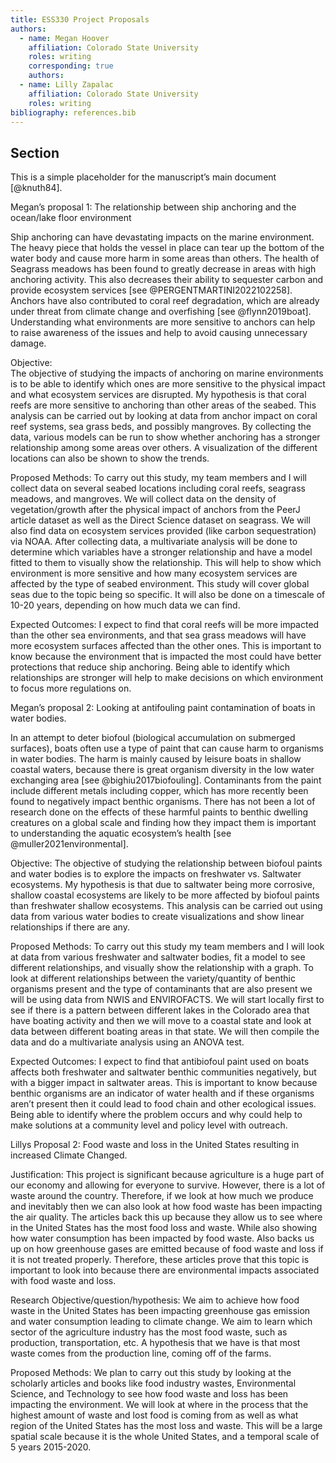 ```yaml
---
title: ESS330 Project Proposals
authors:
  - name: Megan Hoover
    affiliation: Colorado State University
    roles: writing
    corresponding: true
    authors:
  - name: Lilly Zapalac
    affiliation: Colorado State University
    roles: writing
bibliography: references.bib
---
```


## Section
This is a simple placeholder for the manuscript's main document [@knuth84].

Megan’s proposal 1: The relationship between ship anchoring and the ocean/lake floor environment 

Ship anchoring can have devastating impacts on the marine environment. The heavy piece that holds the vessel in place can tear up the bottom of the water body and cause more harm in some areas than others. The health of Seagrass meadows has been found to greatly decrease in areas with high anchoring activity. This also decreases their ability to sequester carbon and provide ecosystem services [see @PERGENTMARTINI2022102258]. Anchors have also contributed to coral reef degradation, which are already under threat from climate change and overfishing [see @flynn2019boat]. Understanding what environments are more sensitive to anchors can help to raise awareness of the issues and help to avoid causing unnecessary damage. 

Objective:  
The objective of studying the impacts of anchoring on marine environments is to be able to identify which ones are more sensitive to the physical impact and what ecosystem services are disrupted. My hypothesis is that coral reefs are more sensitive to anchoring than other areas of the seabed. This analysis can be carried out by looking at data from anchor impact on coral reef systems, sea grass beds, and possibly mangroves. By collecting the data, various models can be run to show whether anchoring has a stronger relationship among some areas over others. A visualization of the different locations can also be shown to show the trends. 

 

Proposed Methods: 
To carry out this study, my team members and I will collect data on several seabed locations including coral reefs, seagrass meadows, and mangroves. We will collect data on the density of vegetation/growth after the physical impact of anchors from the PeerJ article dataset as well as the Direct Science dataset on seagrass.  We will also find data on ecosystem services provided (like carbon sequestration) via NOAA. After collecting data, a multivariate analysis will be done to determine which variables have a stronger relationship and have a model fitted to them to visually show the relationship. This will help to show which environment is more sensitive and how many ecosystem services are affected by the type of seabed environment. This study will cover global seas due to the topic being so specific. It will also be done on a timescale of 10-20 years, depending on how much data we can find. 

Expected Outcomes: 
 I expect to find that coral reefs will be more impacted than the other sea environments, and that sea grass meadows will have more ecosystem surfaces affected than the other ones. This is important to know because the environment that is impacted the most could have better protections that reduce ship anchoring. Being able to identify which relationships are stronger will help to make decisions on which environment to focus more regulations on. 
 
 
 
 Megan’s proposal 2: Looking at antifouling paint contamination of boats in water bodies. 

In an attempt to deter biofoul (biological accumulation on submerged surfaces), boats often use a type of paint that can cause harm to organisms in water bodies. The harm is mainly caused by leisure boats in shallow coastal waters, because there is great organism diversity in the low water exchanging area [see @bighiu2017biofouling]. Contaminants from the paint include different metals including copper, which has more recently been found to negatively impact benthic organisms. There has not been a lot of research done on the effects of these harmful paints to benthic dwelling creatures on a global scale and finding how they impact them is important to understanding the aquatic ecosystem's health [see @muller2021environmental]. 

Objective:
The objective of studying the relationship between biofoul paints and water bodies is to explore the impacts on freshwater vs. Saltwater ecosystems. My hypothesis is that due to saltwater being more corrosive, shallow coastal ecosystems are likely to be more affected by biofoul paints than freshwater shallow ecosystems. This analysis can be carried out using data from various water bodies to create visualizations and show linear relationships if there are any. 

Proposed Methods:
To carry out this study my team members and I will look at data from various freshwater and saltwater bodies, fit a model to see different relationships, and visually show the relationship with a graph. To look at different relationships between the variety/quantity of benthic organisms present and the type of contaminants that are also present we will be using data from NWIS and ENVIROFACTS. We will start locally first to see if there is a pattern between different lakes in the Colorado area that have boating activity and then we will move to a coastal state and look at data between different boating areas in that state. We will then compile the data and do a multivariate analysis using an ANOVA test. 

Expected Outcomes:
I expect to find that antibiofoul paint used on boats affects both freshwater and saltwater benthic communities negatively, but with a bigger impact in saltwater areas. This is important to know because benthic organisms are an indicator of water health and if these organisms aren’t present then it could lead to food chain and other ecological issues. Being able to identify where the problem occurs and why could help to make solutions at a community level and policy level with outreach. 





Lillys Proposal 2: Food waste and loss in the United States resulting in increased Climate Changed. 


Justification:
This project is significant because agriculture is a huge part of our economy and allowing for everyone to survive. However, there is a lot of waste around the country. Therefore, if we look at how much we produce and inevitably then we can also look at how food waste has been impacting the air quality. The articles back this up because they allow us to see where in the United States has the most food loss and waste. While also showing how water consumption has been impacted by food waste. Also backs us up on how greenhouse gases are emitted because of food waste and loss if it is not treated properly. Therefore, these articles prove that this topic is important to look into because there are environmental impacts associated with food waste and loss.

Research Objective/question/hypothesis:
We aim to achieve how food waste in the United States has been impacting greenhouse gas emission and water consumption leading to climate change. We aim to learn which sector of the agriculture industry has the most food waste, such as production, transportation, etc. A hypothesis that we have is that most waste comes from the production line, coming off of the farms.  

 

Proposed Methods:
We plan to carry out this study by looking at the scholarly articles and books like food industry wastes, Environmental Science, and Technology to see how food waste and loss has been impacting the environment. We will look at where in the process that the highest amount of waste and lost food is coming from as well as what region of the United States has the most loss and waste. This will be a large spatial scale because it is the whole United States, and a temporal scale of 5 years 2015-2020.  


